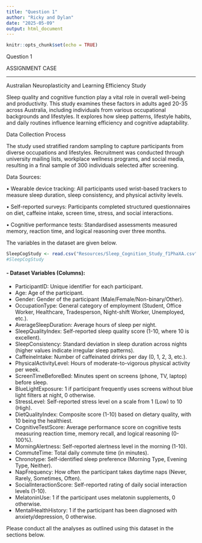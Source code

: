 ```yaml
---
title: "Question 1"
author: "Ricky and Dylan"
date: "2025-05-09"
output: html_document
---
```


```r
knitr::opts_chunk$set(echo = TRUE)
```

Question 1

ASSIGNMENT CASE

-----------------------

Australian Neuroplasticity and Learning Efficiency Study

Sleep quality and cognitive function play a vital role in overall well-being and productivity. This study examines these factors in adults aged 20-35 across Australia, including individuals from various occupational backgrounds and lifestyles. It explores how sleep patterns, lifestyle habits, and daily routines influence learning efficiency and cognitive adaptability.

Data Collection Process

The study used stratified random sampling to capture participants from diverse occupations and lifestyles. Recruitment was conducted through university mailing lists, workplace wellness programs, and social media, resulting in a final sample of 300 individuals selected after screening.

Data Sources:

• Wearable device tracking: All participants used wrist-based trackers to measure sleep duration, sleep consistency, and physical activity levels.

• Self-reported surveys: Participants completed structured questionnaires on diet, caffeine intake, screen time, stress, and social interactions.

• Cognitive performance tests: Standardised assessments measured memory, reaction time, and logical reasoning over three months.

The variables in the dataset are given below.

```r
SleepCogStudy <- read.csv("Resources/Sleep_Cognition_Study_f1PhaXA.csv")
#SleepCogStudy
```

#### - Dataset Variables (Columns):

- ParticipantID: Unique identifier for each participant.
- Age: Age of the participant.
- Gender: Gender of the participant (Male/Female/Non-binary/Other).
- OccupationType: General category of employment (Student, Office Worker, Healthcare, Tradesperson, Night-shift Worker, Unemployed, etc.).
- AverageSleepDuration: Average hours of sleep per night.
- SleepQualityIndex: Self-reported sleep quality score (1-10, where 10 is excellent).
- SleepConsistency: Standard deviation in sleep duration across nights (higher values indicate irregular sleep patterns).
- CaffeineIntake: Number of caffeinated drinks per day (0, 1, 2, 3, etc.).
- PhysicalActivityLevel: Hours of moderate-to-vigorous physical activity per week.
- ScreenTimeBeforeBed: Minutes spent on screens (phone, TV, laptop) before sleep.
- BlueLightExposure: 1 if participant frequently uses screens without blue light filters at night, 0 otherwise.
- StressLevel: Self-reported stress level on a scale from 1 (Low) to 10 (High).
- DietQualityIndex: Composite score (1-10) based on dietary quality, with 10 being the healthiest.
- CognitiveTestScore: Average performance score on cognitive tests measuring reaction time, memory recall, and logical reasoning (0-100%).
- MorningAlertness: Self-reported alertness level in the morning (1-10).
- CommuteTime: Total daily commute time (in minutes).
- Chronotype: Self-identified sleep preference (Morning Type, Evening Type, Neither).
- NapFrequency: How often the participant takes daytime naps (Never, Rarely, Sometimes, Often).
- SocialInteractionScore: Self-reported rating of daily social interaction levels (1-10).
- MelatoninUse: 1 if the participant uses melatonin supplements, 0 otherwise.
- MentalHealthHistory: 1 if the participant has been diagnosed with anxiety/depression, 0 otherwise.

Please conduct all the analyses as outlined using this dataset in the sections below.
